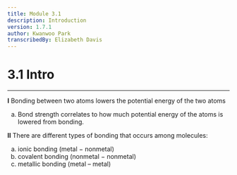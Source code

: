 ```yaml
---
title: Module 3.1
description: Introduction
version: 1.7.1
author: Kwanwoo Park
transcribedBy: Elizabeth Davis
---
```


# 3.1 Intro

---

**I** Bonding between two atoms lowers the potential energy of the two atoms

<ol type="a">
  <li>
    Bond strength correlates to how much potential energy of the atoms is
    lowered from bonding.
  </li>
</ol>

**II** There are different types of bonding that occurs among molecules:

<ol type="a">
  <li>ionic bonding (metal − nonmetal)</li>
  <li>covalent bonding (nonmetal − nonmetal)</li>
  <li>metallic bonding (metal – metal)</li>
</ol>
